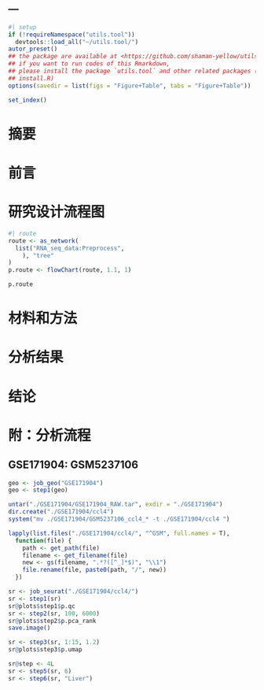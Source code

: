---
---

```r
#| setup
if (!requireNamespace("utils.tool"))
  devtools::load_all("~/utils.tool/")
autor_preset()
## the package are available at <https://github.com/shaman-yellow/utils.tool>
## if you want to run codes of this Rmarkdown,
## please install the package `utils.tool` and other related packages (run
## install.R)
options(savedir = list(figs = "Figure+Table", tabs = "Figure+Table"))
```

```r
set_index()
```

# 摘要 {#abstract}

# 前言 {#introduction}

# 研究设计流程图 {#route}

```r
#| route
route <- as_network(
  list("RNA_seq_data:Preprocess",
    ), "tree"
)
p.route <- flowChart(route, 1.1, 1)
```

```r
p.route
```

# 材料和方法 {#methods}

# 分析结果 {#results}

# 结论 {#dis}

# 附：分析流程 {#workflow}

## GSE171904: GSM5237106

```r
geo <- job_geo("GSE171904")
geo <- step1(geo)

untar("./GSE171904/GSE171904_RAW.tar", exdir = "./GSE171904")
dir.create("./GSE171904/ccl4")
system("mv ./GSE171904/GSM5237106_ccl4_* -t ./GSE171904/ccl4 ")

lapply(list.files("./GSE171904/ccl4/", "^GSM", full.names = T),
  function(file) {
    path <- get_path(file)
    filename <- get_filename(file)
    new <- gs(filename, ".*?([^_]*$)", "\\1")
    file.rename(file, paste0(path, "/", new))
  })
```

```r
sr <- job_seurat("./GSE171904/ccl4/")
sr <- step1(sr)
sr@plots$step1$p.qc
sr <- step2(sr, 100, 6000)
sr@plots$step2$p.pca_rank
save.image()

sr <- step3(sr, 1:15, 1.2)
sr@plots$step3$p.umap

sr@step <- 4L
sr <- step5(sr, 6)
sr <- step6(sr, "Liver")

```


